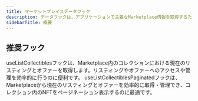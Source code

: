 ```yaml
---
title: マーケットプレイスデータフック
description: データフックは、アプリケーションで主要なMarketplace情報を取得するために不可欠です。リスティングやオファーなど、UIに必要なデータの取得に役立ちます。
sidebarTitle: 概要
---
```


## 推奨フック

<CardGroup cols={2}>
  <Card title="useListCollectibles" icon="code" href="/sdk/web/marketplace-sdk/hooks/marketplace-data/useListCollectibles">
    useListCollectiblesフックは、Marketplace内のコレクションにおける現在のリスティングとオファーを取得します。リスティングやオファーへのアクセスや管理を効率的に行うのに便利です。
  </Card>

  <Card title="useListCollectiblesPaginated" icon="code" href="/sdk/web/marketplace-sdk/hooks/marketplace-data/useListCollectiblesPaginated">
    useListCollectiblesPaginatedフックは、Marketplaceから現在のリスティングとオファーを効率的に取得・管理でき、コレクション内のNFTをページネーション表示するのに最適です。
  </Card>
</CardGroup>
